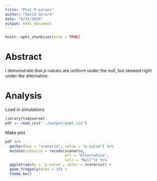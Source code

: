 ```yaml
---
title: "Plot P-values"
author: "David Gerard"
date: "9/21/2020"
output: html_document
---
```


```r
knitr::opts_chunk$set(echo = TRUE)
```

# Abstract

I demonstrate that $p$-values are uniform under the null, but skewed right under the alternative.

# Analysis

Load in simulations
```r
library(tidyverse)
pdf <- read_csv("../output/pdat.csv")
```

Make plot
```r
pdf %>%
  gather(key = "scenario", value = "p-value") %>%
  mutate(scenario = recode(scenario,
                           alt = "Alternative", 
                           null = "Null")) %>%
  ggplot(aes(x = `p-value`, color = scenario)) +
  geom_freqpoly(bins = 20) +
  theme_bw()
```


